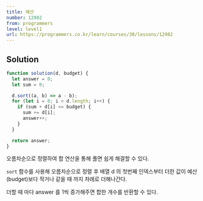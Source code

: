 ```yaml
---
title: 예산
number: 12982
from: programmers
level: level1
url: https://programmers.co.kr/learn/courses/30/lessons/12982
---
```


## Solution

```js
function solution(d, budget) {
  let answer = 0;
  let sum = 0;

  d.sort((a, b) => a - b);
  for (let i = 0; i < d.length; i++) {
    if (sum + d[i] <= budget) {
      sum += d[i];
      answer++;
    }
  }

  return answer;
}
```

오름차순으로 정렬하여 합 연산을 통해 풀면 쉽게 해결할 수 있다.

`sort` 함수를 사용해 오름차순으로 정렬 후 배열 d 의 첫번째 인덱스부터 더한 값이 예산(budget)보다 작거나 같을 때 까지 차례로 더해나간다.

더할 때 마다 answer 를 1씩 증가해주면 합한 개수를 반환할 수 있다.
